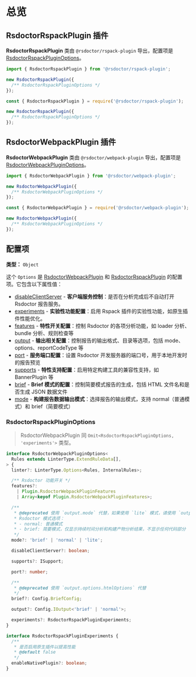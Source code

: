 
# 总览

## RsdoctorRspackPlugin 插件

**RsdoctorRspackPlugin** 类由 `@rsdoctor/rspack-plugin` 导出，配置项是 [RsdoctorRspackPluginOptions](#rsdoctorrspackpluginoptions)。

<Tabs>

<Tab label="esm">

```ts
import { RsdoctorRspackPlugin } from '@rsdoctor/rspack-plugin';

new RsdoctorRspackPlugin({
  /** RsdoctorRspackPluginOptions */
});
```

</Tab>

<Tab label="cjs">

```js
const { RsdoctorRspackPlugin } = require('@rsdoctor/rspack-plugin');

new RsdoctorRspackPlugin({
  /** RsdoctorRspackPluginOptions */
});
```

</Tab>

</Tabs>

## RsdoctorWebpackPlugin 插件

**RsdoctorWebpackPlugin** 类由 `@rsdoctor/webpack-plugin` 导出，配置项是 [RsdoctorWebpackPluginOptions](#rsdoctorrspackpluginoptions)。

<Tabs>

<Tab label="esm">

```ts
import { RsdoctorWebpackPlugin } from '@rsdoctor/webpack-plugin';

new RsdoctorWebpackPlugin({
  /** RsdoctorWebpackPluginOptions */
});
```

</Tab>

<Tab label="cjs">

```js
const { RsdoctorWebpackPlugin } = require('@rsdoctor/webpack-plugin');

new RsdoctorWebpackPlugin({
  /** RsdoctorWebpackPluginOptions */
});
```

</Tab>

</Tabs>

## 配置项

**类型：** `Object`

这个 `Options` 是 [RsdoctorWebpackPlugin](#rsdoctorwebpackplugin-%E6%8F%92%E4%BB%B6) 和 [RsdoctorRspackPlugin](#rsdoctorrspackplugin-%E6%8F%92%E4%BB%B6) 的配置项。它包含以下属性值：

- [disableClientServer](./disableClientServer.mdx) - **客户端服务控制**：是否在分析完成后不自动打开 Rsdoctor 报告服务。
- [experiments](./experiments.mdx) - **实验性功能配置**：启用 Rspack 插件的实验性功能，如原生插件性能优化。
- [features](./features.mdx) - **特性开关配置**：控制 Rsdoctor 的各项分析功能，如 loader 分析、bundle 分析、规则检查等
- [output](./output.mdx) - **输出相关配置**：控制报告的输出格式、目录等选项，包括 mode、options、reportCodeType 等
- [port](./port.mdx) - **服务端口配置**：设置 Rsdoctor 开发服务器的端口号，用于本地开发时的报告预览
- [supports](./supports.mdx) - **特性支持配置**：启用特定构建工具的兼容性支持，如 BannerPlugin 等
- [brief](./brief.mdx) - **Brief 模式的配置**：控制简要模式报告的生成，包括 HTML 文件名和是否生成 JSON 数据文件
- [mode](./mode.mdx) - **构建报告数据输出模式**：选择报告的输出模式，支持 normal（普通模式）和 brief（简要模式）

### RsdoctorRspackPluginOptions

> RsdoctorWebpackPlugin 同 `Omit<RsdoctorRspackPluginOptions, 'experiments'>` 类型。

```ts
interface RsdoctorWebpackPluginOptions<
  Rules extends LinterType.ExtendRuleData[],
> {
  linter?: LinterType.Options<Rules, InternalRules>;

  /** Rsdoctor 功能开关 */
  features?:
    | Plugin.RsdoctorWebpackPluginFeatures
    | Array<keyof Plugin.RsdoctorWebpackPluginFeatures>;

  /**
   * @deprecated 使用 `output.mode` 代替，如果使用 `lite` 模式，请使用 `output.reportCodeType: 'noCode' or 'noAssetsAndModuleSource'` 代替
   * Rsdoctor 模式选项：
   * - normal: 普通模式
   * - brief: 简要模式，仅显示持续时间分析和构建产物分析结果，不显示任何代码部分
   */
  mode?: 'brief' | 'normal' | 'lite';

  disableClientServer?: boolean;

  supports?: ISupport;

  port?: number;

  /**
   * @deprecated 使用 `output.options.htmlOptions` 代替
   */
  brief?: Config.BriefConfig;

  output?: Config.IOutput<'brief' | 'normal'>;

  experiments?: RsdoctorRspackPluginExperiments;
}

interface RsdoctorRspackPluginExperiments {
  /**
   * 是否启用原生插件以提高性能
   * @default false
   */
  enableNativePlugin?: boolean;
}
```
